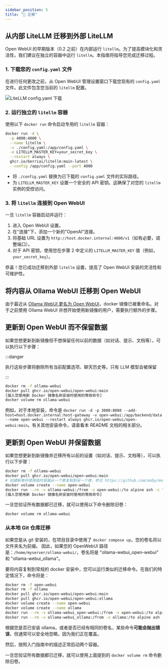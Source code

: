```yaml
---
sidebar_position: 5
title: "🔄 迁移"
---
```


## 从内部 LiteLLM 迁移到外部 LiteLLM

Open WebUI 的早期版本（0.2 之前）在内部运行 `litellm`。为了提高模块化和灵活性，我们建议在独立的容器中运行 `litellm`。本指南将指导您完成迁移过程。

### 1. 下载您的 `config.yaml` 文件

在进行任何更改之前，从 Open WebUI 管理设置窗口下载您现有的 `config.yaml` 文件。此文件包含您当前的 `litellm` 配置。

![LiteLLM config.yaml 下载](/img/migration_litellm_config.png)

### 2. 运行独立的 `litellm` 容器

使用以下 `docker run` 命令启动专用的 `litellm` 容器：

```bash
docker run -d \
  -p 4000:4000 \
  --name litellm \
  -v ./config.yaml:/app/config.yaml \
  -e LITELLM_MASTER_KEY=your_secret_key \
  --restart always \
  ghcr.io/berriai/litellm:main-latest \
  --config /app/config.yaml --port 4000
```

- 将 `./config.yaml` 替换为已下载的 `config.yaml` 文件的实际路径。
- 为 `LITELLM_MASTER_KEY` 设置一个安全的 API 密钥。这确保了对您的 `litellm` 实例的受控访问。

### 3. 将 `litellm` 连接到 Open WebUI

一旦 `litellm` 容器启动并运行：

1. 进入 Open WebUI 设置。
2. 在"连接"下，添加一个新的"OpenAI"连接。
3. 将基础 URL 设置为 `http://host.docker.internal:4000/v1`（如有必要，调整端口）。
4. 对于 API 密钥，使用您在步骤 2 中定义的 `LITELLM_MASTER_KEY` 值（例如，`your_secret_key`）。

恭喜！您已成功迁移到外部 `litellm` 设置，提高了 Open WebUI 安装的灵活性和可维护性。

## 将内容从 Ollama WebUI 迁移到 Open WebUI

由于最近从 [Ollama WebUI 更名为 Open WebUI](https://github.com/open-webui/open-webui/discussions/602)，docker 镜像已被重命名。对于之前使用 Ollama WebUI 并想开始使用新镜像的用户，需要执行额外的步骤。

## 更新到 Open WebUI 而不保留数据

如果您想更新到新镜像但不想保留任何以前的数据（如对话、提示、文档等），可以执行以下步骤：

:::danger

执行这些步骤将删除所有当前配置选项、聊天历史等。只有 LLM 模型会被保留

:::

```bash
docker rm -f ollama-webui
docker pull ghcr.io/open-webui/open-webui:main
[插入您使用新 Docker 镜像名称安装时使用的等效命令]
docker volume rm ollama-webui
```

例如，对于本地安装，命令是 `docker run -d -p 3000:8080 --add-host=host.docker.internal:host-gateway -v open-webui:/app/backend/data --name open-webui --restart always ghcr.io/open-webui/open-webui:main`。有关其他安装命令，请查看本 README 文档的相关部分。

## 更新到 Open WebUI 并保留数据

如果您想更新到新镜像并迁移所有以前的设置（如对话、提示、文档等），可以执行以下步骤：

```bash
docker rm -f ollama-webui
docker pull ghcr.io/open-webui/open-webui:main
# 创建新卷并使用临时容器从一个卷复制到另一个卷，参见 https://github.com/moby/moby/issues/31154#issuecomment-360531460
docker volume create --name open-webui
docker run --rm -v ollama-webui:/from -v open-webui:/to alpine ash -c "cd /from ; cp -av . /to"
[插入您使用新 Docker 镜像名称安装时使用的等效命令]
```

一旦您验证所有数据都已迁移，就可以使用以下命令删除旧卷：

```bash
docker volume rm ollama-webui
```

### 从本地 Git 仓库迁移

如果您是从 git 安装的，在项目目录中使用了 `docker compose up`，您的卷名将以文件夹名为前缀。
因此，如果您的 OpenWebUI 路径是：`/home/myserver/ollama-webui/`，卷名将是 "ollama-webui_open-webui" 和 "ollama-webui_ollama"。

要将内容复制到常规的 docker 安装中，您可以运行类似的迁移命令。在我们的特定情况下，命令将是：
```bash
docker rm -f open-webui
docker rm -f ollama
docker pull ghcr.io/open-webui/open-webui:main
docker pull ghcr.io/open-webui/open-webui:ollama
docker volume create --name open-webui
docker volume create --name ollama
docker run --rm -v ollama-webui_open-webui:/from -v open-webui:/to alpine ash -c "cd /from ; cp -av . /to"
docker run --rm -v ollama-webui_ollama:/from -v ollama:/to alpine ash -c "cd /from ; cp -av . /to"
```

根据您是否已安装 ollama，或者是否已经有相同的卷名，某些命令**可能会抛出错误**，但通常可以安全地忽略，因为我们正在覆盖。

然后，按照入门指南中的描述正常启动两个容器。

一旦您验证所有数据都已迁移，就可以使用上面提到的 `docker volume rm` 命令删除旧卷。
